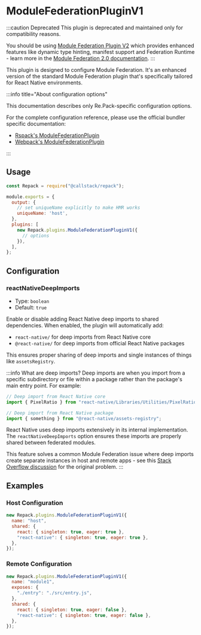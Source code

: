 # ModuleFederationPluginV1

:::caution Deprecated
This plugin is deprecated and maintained only for compatibility reasons. 

You should be using [Module Federation Plugin V2](/api/plugins/module-federation-v2) 
which provides enhanced features like dynamic type hinting, manifest support and Federation Runtime - learn more in the [Module Federation 2.0 documentation](https://module-federation.io/guide/start/index.html#-what-is-module-federation-20).
:::

This plugin is designed to configure Module Federation. It's an enhanced version of the standard Module Federation plugin that's specifically tailored for React Native environments.

:::info title="About configuration options"

This documentation describes only Re.Pack-specific configuration options. 

For the complete configuration reference, please use the official bundler specific documentation:
- [Rspack's ModuleFederationPlugin](https://rspack.dev/plugins/webpack/module-federation-plugin-v1)
- [Webpack's ModuleFederationPlugin](https://webpack.js.org/plugins/module-federation-plugin/)

:::

## Usage

```js title="rspack.config.cjs"
const Repack = require("@callstack/repack");

module.exports = {
  output: {
    // set uniqueName explicitly to make HMR works
    uniqueName: 'host',
  },
  plugins: [
    new Repack.plugins.ModuleFederationPluginV1({
      // options
    }),
  ],
};
```

## Configuration

### reactNativeDeepImports

- Type: `boolean`
- Default: `true`

Enable or disable adding React Native deep imports to shared dependencies. When enabled, the plugin will automatically add:

- `react-native/` for deep imports from React Native core
- `@react-native/` for deep imports from official React Native packages

This ensures proper sharing of deep imports and single instances of things like `assetsRegistry`.

:::info What are deep imports?
Deep imports are when you import from a specific subdirectory or file within a package rather than the package's main entry point. For example:

```js
// Deep import from React Native core
import { PixelRatio } from "react-native/Libraries/Utilities/PixelRatio";

// Deep import from React Native package
import { something } from "@react-native/assets-registry";
```

React Native uses deep imports extensively in its internal implementation. The `reactNativeDeepImports` option ensures these imports are properly shared between federated modules.

This feature solves a common Module Federation issue where deep imports create separate instances in host and remote apps - see this [Stack Overflow discussion](https://stackoverflow.com/questions/65636979/wp5-module-federation-sharing-deep-imports) for the original problem.
:::

## Examples

### Host Configuration

```js
new Repack.plugins.ModuleFederationPluginV1({
  name: "host",
  shared: {
    react: { singleton: true, eager: true },
    "react-native": { singleton: true, eager: true },
  },
});
```

### Remote Configuration

```js
new Repack.plugins.ModuleFederationPluginV1({
  name: "module1",
  exposes: {
    "./entry": "./src/entry.js",
  },
  shared: {
    react: { singleton: true, eager: false },
    "react-native": { singleton: true, eager: false },
  },
});
```

